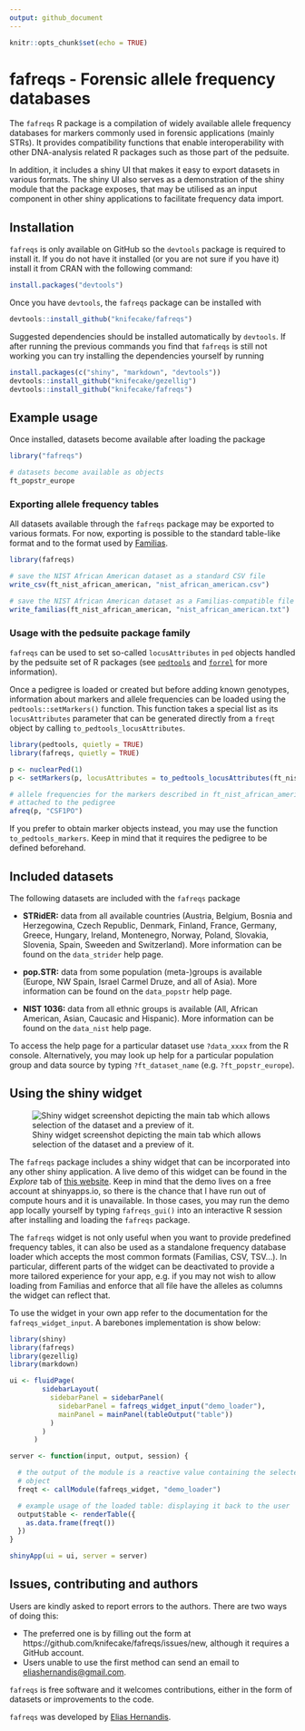 ```yaml
---
output: github_document
---
```


```r
knitr::opts_chunk$set(echo = TRUE)
```

# fafreqs - Forensic allele frequency databases

The `fafreqs` R package is a compilation of widely available allele frequency databases for markers commonly used in forensic applications (mainly STRs). It provides compatibility functions that enable interoperability with other DNA-analysis related R packages such as those part of the pedsuite.

In addition, it includes a shiny UI that makes it easy to export datasets in various formats. The shiny UI also serves as a demonstration of the shiny module that the package exposes, that may be utilised as an input component in other shiny applications to facilitate frequency data import.

## Installation

`fafreqs` is only available on GitHub so the `devtools` package is required to install it. If you do not have it installed (or you are not sure if you have it) install it from CRAN with the following command:

```r
install.packages("devtools")
```

Once you have `devtools`, the `fafreqs` package can be installed with
```r
devtools::install_github("knifecake/fafreqs")
```

Suggested dependencies should be installed automatically by `devtools`. If after running the previous commands you find that `fafreqs` is still not working you can try installing the dependencies yourself by running

```r
install.packages(c("shiny", "markdown", "devtools"))
devtools::install_github("knifecake/gezellig")
devtools::install_github("knifecake/fafreqs")
```


## Example usage

Once installed, datasets become available after loading the package

```r
library("fafreqs")

# datasets become available as objects
ft_popstr_europe
```

### Exporting allele frequency tables

All datasets available through the `fafreqs` package may be exported to various formats. For now, exporting is possible to the standard table-like format and to the format used by [Familias](https://familias.no).

```r
library(fafreqs)

# save the NIST African American dataset as a standard CSV file
write_csv(ft_nist_african_american, "nist_african_american.csv")

# save the NIST African American dataset as a Familias-compatible file
write_familias(ft_nist_african_american, "nist_african_american.txt")
```


### Usage with the pedsuite package family

`fafreqs` can be used to set so-called `locusAttributes` in `ped` objects handled by the pedsuite set of R packages (see [`pedtools`](https://github.com/magnusdv/pedtools) and [`forrel`](https://github.com/magnusdv/forrel) for more information).

Once a pedigree is loaded or created but before adding known genotypes, information about markers and allele frequencies can be loaded using the `pedtools::setMarkers()` function. This function takes a special list as its `locusAttributes` parameter that can be generated directly from a `freqt` object by calling `to_pedtools_locusAttributes`.

```r
library(pedtools, quietly = TRUE)
library(fafreqs, quietly = TRUE)

p <- nuclearPed(1)
p <- setMarkers(p, locusAttributes = to_pedtools_locusAttributes(ft_nist_african_american))

# allele frequencies for the markers described in ft_nist_african_american are
# attached to the pedigree
afreq(p, "CSF1PO")
```

If you prefer to obtain marker objects instead, you may use the function `to_pedtools_markers`. Keep in mind that it requires the pedigree to be defined beforehand.

## Included datasets

The following datasets are included with the `fafreqs` package

- **STRidER:** data from all available countries (Austria, Belgium, Bosnia and Herzegowina, Czech Republic, Denmark, Finland, France, Germany, Greece, Hungary, Ireland, Montenegro, Norway, Poland, Slovakia, Slovenia, Spain, Sweeden and Switzerland). More information can be found on the `data_strider` help page.

- **pop.STR:** data from some population (meta-)groups is available (Europe, NW Spain, Israel Carmel Druze, and all of Asia). More information can be found on the `data_popstr` help page.

- **NIST 1036:** data from all ethnic groups is available (All, African American, Asian, Caucasic and Hispanic). More information can be found on the `data_nist` help page.

To access the help page for a particular dataset use `?data_xxxx` from the R console. Alternatively, you may look up help for a particular population group and data source by typing `?ft_dataset_name` (e.g. `?ft_popstr_europe`).

## Using the shiny widget

![Shiny widget screenshot depicting the main tab which allows selection of the dataset and a preview of it.](man/figures/fafreqs-widget-screenshot.png)

The `fafreqs` package includes a shiny widget that can be incorporated into any other shiny application. A live demo of this widget can be found in the *Explore* tab of [this website](https://knifecake.shinyapps.io/fafreqs_shiny/). Keep in mind that the demo lives on a free account at shinyapps.io, so there is the chance that I have run out of compute hours and it is unavailable. In those cases, you may run the demo app locally yourself by typing `fafreqs_gui()` into an interactive R session after installing and loading the `fafreqs` package.

The `fafreqs` widget is not only useful when you want to provide predefined frequency tables, it can also be used as a standalone frequency database loader which accepts the most common formats (Familias, CSV, TSV...). In particular, different parts of the widget can be deactivated to provide a more tailored experience for your app, e.g. if you may not wish to allow loading from Familias and enforce that all file have the alleles as columns the widget can reflect that.

To use the widget in your own app refer to the documentation for the `fafreqs_widget_input`. A barebones implementation is show below:

```r
library(shiny)
library(fafreqs)
library(gezellig)
library(markdown)

ui <- fluidPage(
        sidebarLayout(
          sidebarPanel = sidebarPanel(
            sidebarPanel = fafreqs_widget_input("demo_loader"),
            mainPanel = mainPanel(tableOutput("table"))
          )
        )
      )

server <- function(input, output, session) {

  # the output of the module is a reactive value containing the selected freqt
  # object
  freqt <- callModule(fafreqs_widget, "demo_loader")

  # example usage of the loaded table: displaying it back to the user
  output$table <- renderTable({
    as.data.frame(freqt())
  })
}

shinyApp(ui = ui, server = server)
```


## Issues, contributing and authors

Users are kindly asked to report errors to the authors. There are two ways of doing this:

- The preferred one is by filling out the form at https://github.com/knifecake/fafreqs/issues/new, although it requires a GitHub account.
- Users unable to use the first method can send an email to [eliashernandis@gmail.com](mailto:eliashernandis@gmail.com).

`fafreqs` is free software and it welcomes contributions, either in the form of datasets or improvements to the code.

`fafreqs` was developed by [Elias Hernandis](https://hernandis.me/).
